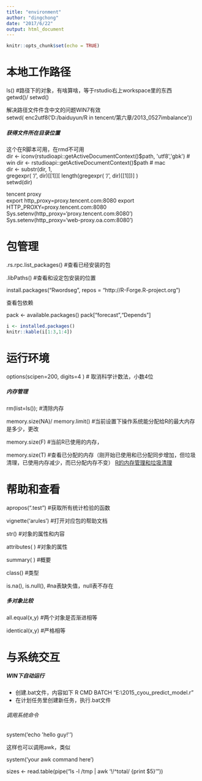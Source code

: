 ```yaml
---
title: "environment"
author: "dingchong"
date: "2017/6/22"
output: html_document
---
```


```r
knitr::opts_chunk$set(echo = TRUE)
```

# 本地工作路径

ls() #路径下的对象，有啥算啥，等于rstudio右上workspace里的东西   
getwd()/ setwd()    

解决路径文件件含中文的问题WIN7有效     
setwd( enc2utf8('D:/baiduyun/R in tencent/第六章/2013_0527imbalance'))  

##### 获得文件所在目录位置

这个在R脚本可用，在rmd不可用   
dir <- iconv(rstudioapi::getActiveDocumentContext()$path, 'utf8','gbk') # win  
dir <- rstudioapi::getActiveDocumentContext()$path # mac  
dir <- substr(dir, 1,      
              gregexpr( '/', dir)[[1]][ length(gregexpr( '/', dir)[[1]])] )   
setwd(dir)

tencent proxy  
export http_proxy=proxy.tencent.com:8080
export HTTP_PROXY=proxy.tencent.com:8080
Sys.setenv(http_proxy='proxy.tencent.com:8080')
Sys.setenv(http_proxy='web-proxy.oa.com:8080')


# 包管理

.rs.rpc.list_packages() #查看已经安装的包

.libPaths() #查看和设定包安装的位置

install.packages("Rwordseg", repos = "http://R-Forge.R-project.org") 

查看包依赖

pack <- available.packages()
pack["forecast","Depends"]

```r
i <- installed.packages()
knitr::kable(i[1:3,1:4])
```


# 运行环境 

options(scipen=200,  digits=4 ) # 取消科学计数法，小数4位

##### 内存管理
rm(list=ls()); #清除内存

memory.size(NA)/ memory.limit()  #当前设置下操作系统能分配给R的最大内存是多少，更改

memory.size(F)  #当前R已使用的内存，

memory.size(T)  #查看已分配的内存（刚开始已使用和已分配同步增加，但垃圾清理，已使用内存减少，而已分配内存不变） 
[R的内存管理和垃圾清理](http://jliblog.com/archives/276)

# 帮助和查看 

apropos(".test")  #获取所有统计检验的函数

vignette('arules') #打开对应包的帮助文档

str() #对象的属性和内容

attributes( ) #对象的属性

summary( ) #概要

class() #类型

is.na(), is.null(),  #na表缺失值，null表不存在

##### 多对象比较

all.equal(x,y)  #两个对象是否渐进相等

identical(x,y) #严格相等

# 与系统交互 

##### WIN下自动运行

- 创建.bat文件，内容如下
R CMD BATCH "E:\baiduyun\cyou\2015_cyou_predict_model\model2.0\test.r"
- 在计划任务里创建新任务，执行.bat文件

###### 调用系统命令
system('echo \'hello guy!\' ')

这样也可以调用awk，类似

system('your awk command here')

sizes <- read.table(pipe("ls -l /tmp | awk '!/^total/ {print $5}'"))

